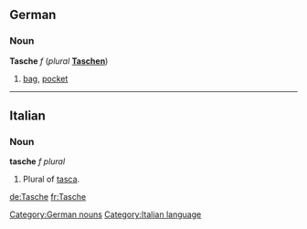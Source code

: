 ==German==
===Noun===
'''Tasche''' ''f'' (''plural'' '''[[Taschen]]''')

# [[bag]], [[pocket]]

[[Category:German nouns]]
----
==Italian==
===Noun===
'''tasche''' ''f plural''

#Plural of [[tasca]].

[[Category:Italian language]]

[[de:Tasche]]
[[fr:Tasche]]